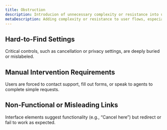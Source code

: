 ```yaml
---
title: Obstruction
description: Introducion of unnecessary complexity or resistance into user flows, particularly those related to cancellation, data deletion, or account changes. It delays or deters users from completing undesired actions.
metaDescription: Adding complexity or resistance to user flows, especially for cancellation or data deletion, to delay or deter users from completing undesired actions.
---
```


## Hard-to-Find Settings
Critical controls, such as cancellation or privacy settings, are deeply buried or mislabeled.

## Manual Intervention Requirements
Users are forced to contact support, fill out forms, or speak to agents to complete simple requests.

## Non-Functional or Misleading Links
Interface elements suggest functionality (e.g., “Cancel here”) but redirect or fail to work as expected.

